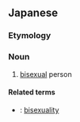 ==Japanese==
{{ja-kanjitab|りょう|せい|あい|しゃ|yomi=on}}

===Etymology===
{{suffix|両性愛|者|lang=ja|sort=りょうせいあいしゃ'}}

===Noun===
{{ja-noun|りょうせいあいしゃ}}

# [[bisexual]] person

====Related terms====
* {{ja-r|両性愛|りょうせいあい}}: [[bisexuality]]